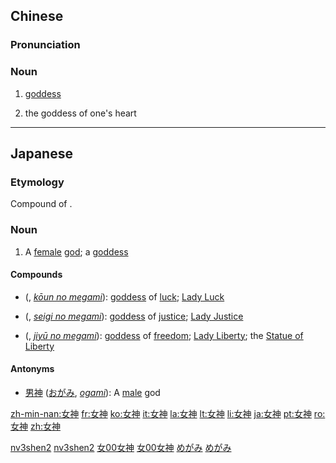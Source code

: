 ==Chinese==
{{zh-hanzi-box|[[女]][[神]]}}

===Pronunciation===
{{zh-pron
|m=nǚshén
|cat=noun
}}

===Noun===
{{zh-noun}}

# [[goddess]]
# {{context|neologism|lang=zh}} {{i|of a young female, eg. a {{l|zh|白富美}}}} the goddess of one's heart

[[Category:zh:Gods|nv3shen2]]
[[Category:zh:Religion|nv3shen2]]
[[Category:zh:Gods|女00女神]]
[[Category:zh:Religion|女00女神]]

----

==Japanese==
{{wikipedia|lang=ja}}
{{ja-kanjitab|女|神}}

===Etymology===
Compound of {{compound|女|tr1=me|t1=woman, female|神|tr2=kami|t2=god, divinity|lang=ja|sort=めがみ}}.

===Noun===
{{ja-noun|k|hira=めがみ|rom=megami|hidx=めがみ}}

# A [[female]] [[god]]; a [[goddess]]

====Compounds====
* {{l|ja|幸運の女神}} ({{l|ja|こううんのめがみ}}, ''[[kōun no megami]]''): [[goddess]] of [[luck]]; [[Lady Luck]]
* {{l|ja|正義の女神}} ({{l|ja|せいぎのめがみ}}, ''[[seigi no megami]]''): [[goddess]] of [[justice]]; [[Lady Justice]]
* {{l|ja|自由の女神}} ({{l|ja|じゆうのめがみ}}, ''[[jiyū no megami]]''): [[goddess]] of [[freedom]]; [[Lady Liberty]]; the [[Statue of Liberty]]

====Antonyms====
* [[男神]] ([[おがみ]], ''[[ogami]]''):  A [[male]] god

[[Category:ja:Gods|めがみ]]
[[Category:ja:Religion|めがみ]]

[[zh-min-nan:女神]]
[[fr:女神]]
[[ko:女神]]
[[it:女神]]
[[la:女神]]
[[lt:女神]]
[[li:女神]]
[[ja:女神]]
[[pt:女神]]
[[ro:女神]]
[[zh:女神]]